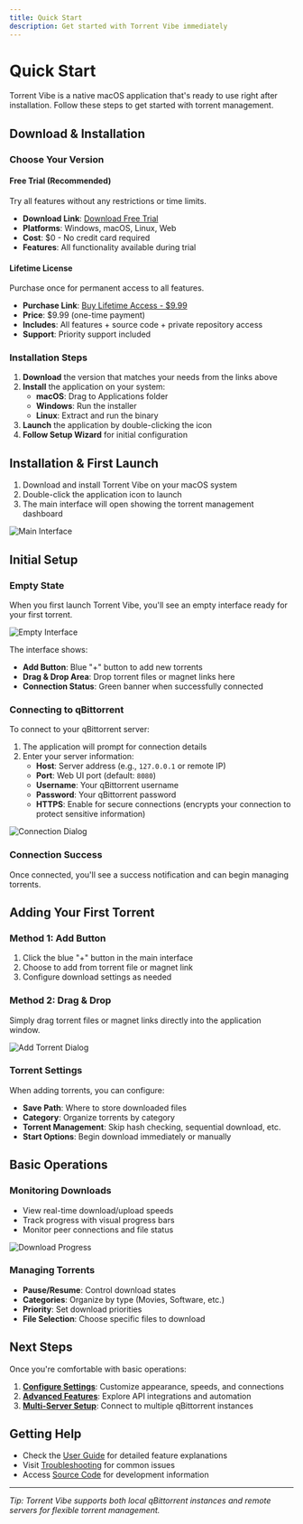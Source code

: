 ```yaml
---
title: Quick Start
description: Get started with Torrent Vibe immediately
---
```


# Quick Start

Torrent Vibe is a native macOS application that's ready to use right after installation. Follow these steps to get started with torrent management.

## Download & Installation

### Choose Your Version

#### Free Trial (Recommended)
Try all features without any restrictions or time limits.

- **Download Link**: [Download Free Trial](https://github.com/Torrent-Vibe/Torrent-Vibe/releases)
- **Platforms**: Windows, macOS, Linux, Web
- **Cost**: $0 - No credit card required
- **Features**: All functionality available during trial

#### Lifetime License
Purchase once for permanent access to all features.

- **Purchase Link**: [Buy Lifetime Access - $9.99](https://www.creem.io/payment/prod_3MvxEew9LAj3kofPW6vqia)
- **Price**: $9.99 (one-time payment)
- **Includes**: All features + source code + private repository access
- **Support**: Priority support included

### Installation Steps

1. **Download** the version that matches your needs from the links above
2. **Install** the application on your system:
   - **macOS**: Drag to Applications folder
   - **Windows**: Run the installer
   - **Linux**: Extract and run the binary
3. **Launch** the application by double-clicking the icon
4. **Follow Setup Wizard** for initial configuration

## Installation & First Launch

1. Download and install Torrent Vibe on your macOS system
2. Double-click the application icon to launch
3. The main interface will open showing the torrent management dashboard

![Main Interface](/screenshots/TorrentVibeScreenshot_MainInterface.jpeg)

## Initial Setup

### Empty State
When you first launch Torrent Vibe, you'll see an empty interface ready for your first torrent.

![Empty Interface](/screenshots/TorrentVibeScreenshot_MainEmptyInterface.jpeg)

The interface shows:
- **Add Button**: Blue "+" button to add new torrents
- **Drag & Drop Area**: Drop torrent files or magnet links here
- **Connection Status**: Green banner when successfully connected

### Connecting to qBittorrent

To connect to your qBittorrent server:

1. The application will prompt for connection details
2. Enter your server information:
   - **Host**: Server address (e.g., `127.0.0.1` or remote IP)
   - **Port**: Web UI port (default: `8080`)
   - **Username**: Your qBittorrent username
   - **Password**: Your qBittorrent password
   - **HTTPS**: Enable for secure connections (encrypts your connection to protect sensitive information)

![Connection Dialog](/screenshots/TorrentVibeScreenshot_qBittorrent_Connection_Dialog.jpeg)

### Connection Success
Once connected, you'll see a success notification and can begin managing torrents.

## Adding Your First Torrent

### Method 1: Add Button
1. Click the blue "+" button in the main interface
2. Choose to add from torrent file or magnet link
3. Configure download settings as needed

### Method 2: Drag & Drop
Simply drag torrent files or magnet links directly into the application window.

![Add Torrent Dialog](/screenshots/TorrentVibeScreenshot_AddTorrentDialog.png)

### Torrent Settings
When adding torrents, you can configure:
- **Save Path**: Where to store downloaded files
- **Category**: Organize torrents by category
- **Torrent Management**: Skip hash checking, sequential download, etc.
- **Start Options**: Begin download immediately or manually

## Basic Operations

### Monitoring Downloads
- View real-time download/upload speeds
- Track progress with visual progress bars
- Monitor peer connections and file status

![Download Progress](/screenshots/TorrentVibeScreenshot_DownloadingProgress.jpeg)

### Managing Torrents
- **Pause/Resume**: Control download states
- **Categories**: Organize by type (Movies, Software, etc.)
- **Priority**: Set download priorities
- **File Selection**: Choose specific files to download

## Next Steps

Once you're comfortable with basic operations:

1. **[Configure Settings](settings/)**: Customize appearance, speeds, and connections
2. **[Advanced Features](advanced/)**: Explore API integrations and automation
3. **[Multi-Server Setup](advanced/multi-server/)**: Connect to multiple qBittorrent instances

## Getting Help

- Check the [User Guide](user-guide/) for detailed feature explanations
- Visit [Troubleshooting](troubleshooting/) for common issues
- Access [Source Code](advanced/source-code/) for development information

---

*Tip: Torrent Vibe supports both local qBittorrent instances and remote servers for flexible torrent management.*